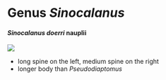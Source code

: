 # Genus *Sinocalanus* {.unnumbered}

#### *Sinocalanus doerri* nauplii

![](sinocalanus/sino-d-naup.jpg)

-   long spine on the left, medium spine on the right
-   longer body than *Pseudodiaptomus*
